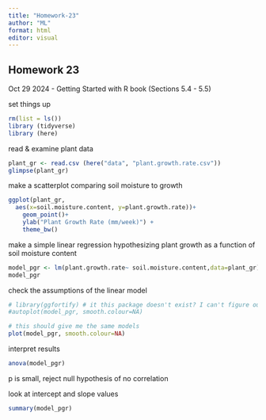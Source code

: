 ```yaml
---
title: "Homework-23"
author: "ML"
format: html
editor: visual
---
```


## Homework 23

Oct 29 2024 - Getting Started with R book (Sections 5.4 - 5.5)

set things up

```r
rm(list = ls())
library (tidyverse)
library (here)
```

read & examine plant data

```r
plant_gr <- read.csv (here("data", "plant.growth.rate.csv"))
glimpse(plant_gr)
```

make a scatterplot comparing soil moisture to growth

```r
ggplot(plant_gr,
  aes(x=soil.moisture.content, y=plant.growth.rate))+
    geom_point()+
    ylab("Plant Growth Rate (mm/week)") +
    theme_bw()
```

make a simple linear regression hypothesizing plant growth as a function of soil moisture content

```r
model_pgr <- lm(plant.growth.rate~ soil.moisture.content,data=plant_gr)
model_pgr
```

check the assumptions of the linear model

```r
# library(ggfortify) # it this package doesn't exist? I can't figure out to proceed in this code chunk but I will follow along in the book
#autoplot(model_pgr, smooth.colour=NA)

# this should give me the same models
plot(model_pgr, smooth.colour=NA)
```

interpret results

```r
anova(model_pgr)

```

p is small, reject null hypothesis of no correlation

look at intercept and slope values

```r
summary(model_pgr)
```
